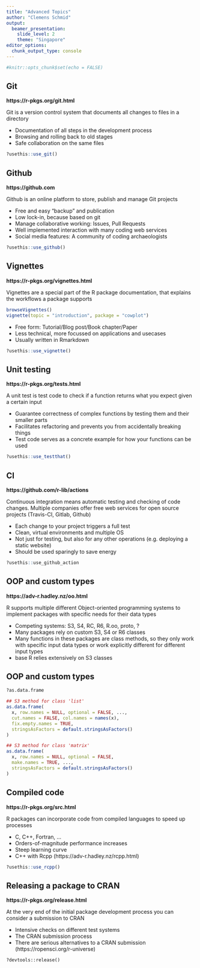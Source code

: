 ```yaml
---
title: "Advanced Topics"
author: "Clemens Schmid"
output: 
  beamer_presentation:
    slide_level: 2
    theme: "Singapore"
editor_options: 
  chunk_output_type: console
---
```


```r
#knitr::opts_chunk$set(echo = FALSE)
```

## Git

**https://r-pkgs.org/git.html**

Git is a version control system that documents all changes to files in a directory

- Documentation of all steps in the development process
- Browsing and rolling back to old stages
- Safe collaboration on the same files

```r
?usethis::use_git()
```

## Github

**https://github.com**

Github is an online platform to store, publish and manage Git projects

- Free and easy "backup" and publication
- Low lock-in, because based on git
- Manage collaborative working: Issues, Pull Requests
- Well implemented interaction with many coding web services
- Social media features: A community of coding archaeologists

```r
?usethis::use_github()
```

## Vignettes

**https://r-pkgs.org/vignettes.html**

Vignettes are a special part of the R package documentation, that explains the workflows a package supports

```r
browseVignettes()
vignette(topic = "introduction", package = "cowplot")
```

- Free form: Tutorial/Blog post/Book chapter/Paper
- Less technical, more focussed on applications and usecases
- Usually written in Rmarkdown

```r
?usethis::use_vignette()
```

## Unit testing

**https://r-pkgs.org/tests.html**

A unit test is test code to check if a function returns what you expect given a certain input

- Guarantee correctness of complex functions by testing them and their smaller parts
- Facilitates refactoring and prevents you from accidentally breaking things
- Test code serves as a concrete example for how your functions can be used

```r
?usethis::use_testthat()
```

## CI

**https://github.com/r-lib/actions**

Continuous integration means automatic testing and checking of code changes. Multiple companies offer free web services for open source projects (Travis-CI, Gitlab, Github)

- Each change to your project triggers a full test
- Clean, virtual environments and multiple OS
- Not just for testing, but also for any other operations (e.g. deploying a static website)
- Should be used sparingly to save energy

```r
?usethis::use_github_action
```

## OOP and custom types

**https://adv-r.hadley.nz/oo.html**

R supports multiple different Object-oriented programming systems to implement packages with specific needs for their data types

- Competing systems: S3, S4, RC, R6, R.oo, proto, ?
- Many packages rely on custom S3, S4 or R6 classes
- Many functions in these packages are class methods, so they only work with specific input data types or work explicitly different for different input types
- base R relies extensively on S3 classes

## OOP and custom types

```r
?as.data.frame
```

```r
## S3 method for class 'list'
as.data.frame(
  x, row.names = NULL, optional = FALSE, ...,
  cut.names = FALSE, col.names = names(x), 
  fix.empty.names = TRUE,
  stringsAsFactors = default.stringsAsFactors()
)

## S3 method for class 'matrix'
as.data.frame(
  x, row.names = NULL, optional = FALSE,
  make.names = TRUE, ...,
  stringsAsFactors = default.stringsAsFactors()
)
```

## Compiled code

**https://r-pkgs.org/src.html**

R packages can incorporate code from compiled languages to speed up processes

- C, C++, Fortran, ...
- Orders-of-magnitude performance increases
- Steep learning curve
- C++ with Rcpp (https://adv-r.hadley.nz/rcpp.html)

```r
?usethis::use_rcpp()
```

## Releasing a package to CRAN

**https://r-pkgs.org/release.html**

At the very end of the initial package development process you can consider a submission to CRAN

- Intensive checks on different test systems
- The CRAN submission process
- There are serious alternatives to a CRAN submission (https://ropensci.org/r-universe)

`?devtools::release()`

